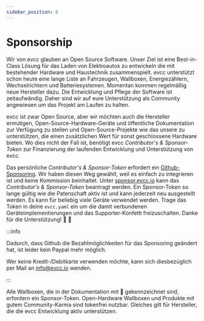 ```yaml
---
sidebar_position: 6
---
```



# Sponsorship

Wir von evcc glauben an Open Source Software. Unser Ziel ist eine Best-in-Class Lösung für das Laden von Elektroautos zu entwickeln die mit bestehender Hardware und Haustechnik zusammenspielt. evcc unterstützt schon heute eine lange Liste an Fahrzeugen, Wallboxen, Energiezählern, Wechselrichtern und Batteriesystemen. Momentan kommen regelmäßig neue Hersteller dazu. Die Entwicklung und Pflege der Software ist zeitaufwändig. Daher sind wir auf eure Unterstützung als Community angewiesen um das Projekt am Laufen zu halten.

evcc ist zwar Open Source, aber wir möchten auch die Hersteller ermutigen, Open-Source-Hardware-Geräte und öffentliche Dokumentation zur Verfügung zu stellen und Open-Source-Projekte wie das unsere zu unterstützen, die einen zusätzlichen Wert für sonst geschlossene Hardware bieten. Wo dies nicht der Fall ist, benötigt evcc _Contributor's & Sponsor-Token_ zur Finanzierung der laufenden Entwicklung und Unterstützung von evcc.

Das persönliche _Contributor's & Sponsor-Token_ erfordert ein [Github-Sponsoring](https://github.com/sponsors/evcc-io). Wir haben diesen Weg gewählt, weil es einfach zu integrieren ist und keine Kommission beinhaltet. Unter [sponsor.evcc.io](https://sponsor.evcc.io) kann das _Contributor's & Sponsor-Token_ beantragt werden. Ein Sponsor-Token so lange gültig wie die Patenschaft aktiv ist und kann jederzeit neu ausgestellt werden. Es kann für beliebig viele Geräte verwendet werden. Trage das Token in deine `evcc.yaml` ein um die damit verbundenen Geräteimplementierungen und das Supporter-Konfetti freizuschalten. Danke für die Unterstützung! 💚 🎉

:::info

Dadurch, dass Github die Bezahlmöglichkeiten für das Sponsoring geändert hat, ist leider kein Paypal mehr möglich.

Wer keine Kredit-/Debitkarte verwenden möchte, kann sich diesbezüglich per Mail an info@evcc.io wenden.

:::

Alle Wallboxen, die in der Dokumentation mit 💚 gekennzeichnet sind, erfordern ein Sponsor-Token.
Open-Hardware Wallboxen und Produkte mit gutem Community-Karma sind tokenfrei nutzbar.
Gleiches gilt für Hersteller, die die evcc Entwicklung aktiv unterstützen.

<SponsorToken />
